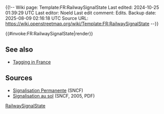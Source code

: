 ﻿{{!--
Wiki page: Template:FR:RailwaySignalState
Last edited: 2024-10-25 01:39:29 UTC
Last editor: Noeld
Last edit comment: Edits.
Backup date: 2025-08-09 02:16:18 UTC
Source URL: https://wiki.openstreetmap.org/wiki/Template:FR:RailwaySignalState
--}}

<includeonly>
{{#invoke:FR:RailwaySignalState|render}}

== See also ==

* [[OpenRailwayMap/Tagging_in_France|Tagging in France]]

== Sources ==

* [https://ressources.data.sncf.com/explore/dataset/signalisation-permanente Signalisation Permanente] (SNCF)
* [https://www.jonroma.net/media/rail/opdocs/world/france/S%201%20A%20I-%20Signalisation%20au%20sol.pdf Signalisation au sol] (SNCF, 2005, PDF)
</includeonly>
<noinclude>
{{Documentation}}
<!-- CATEGORIES HERE, THANKS -->
[[Category:FR:Modèles|RailwaySignalState]]
</noinclude>